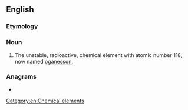 ==English==

===Etymology===
{{prefix|en|eka|radon}}

===Noun===
{{en-noun|-}}

# {{lb|en|dated}} The unstable, radioactive, chemical element with atomic number 118, now named [[oganesson]].

===Anagrams===
* {{l|en|anoraked}}

[[Category:en:Chemical elements]]